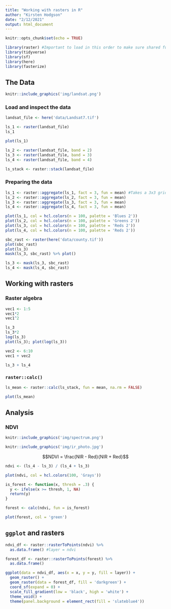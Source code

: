```yaml
---
title: "Working with rasters in R"
author: "Kirsten Hodgson"
date: "2/12/2021"
output: html_document
---
```


```r
knitr::opts_chunk$set(echo = TRUE)

library(raster) #Important to load in this order to make sure shared function gets overwritten
library(tidyverse)
library(sf)
library(here)
library(fasterize)
```

## The Data

```r
knitr::include_graphics('img/landsat.png')
```

### Load and inspect the data

```r
landsat_file <- here('data/Landsat7.tif')

ls_1 <- raster(landsat_file)
ls_1
```

```r
plot(ls_1)
```

```r
ls_2 <- raster(landsat_file, band = 2)
ls_3 <- raster(landsat_file, band = 3)
ls_4 <- raster(landsat_file, band = 4)

ls_stack <- raster::stack(landsat_file)
```

### Preparing the data

```r
ls_1 <- raster::aggregate(ls_1, fact = 3, fun = mean) #Takes a 3x3 grid and turn it into one
ls_2 <- raster::aggregate(ls_2, fact = 3, fun = mean)
ls_3 <- raster::aggregate(ls_3, fact = 3, fun = mean)
ls_4 <- raster::aggregate(ls_4, fact = 3, fun = mean)

plot(ls_1, col = hcl.colors(n = 100, palette = 'Blues 2'))
plot(ls_2, col = hcl.colors(n = 100, palette = 'Greens 2'))
plot(ls_3, col = hcl.colors(n = 100, palette = 'Reds 2'))
plot(ls_4, col = hcl.colors(n = 100, palette = 'Reds 2'))
```

```r
sbc_rast <- raster(here('data/county.tif'))
plot(sbc_rast)
plot(ls_3)
mask(ls_3, sbc_rast) %>% plot()

ls_3 <- mask(ls_3, sbc_rast)
ls_4 <- mask(ls_4, sbc_rast)
```

## Working with rasters

### Raster algebra

```r
vec1 <- 1:5
vec1*2
vec1^2

ls_3
ls_3*2
log(ls_3)
plot(ls_3); plot(log(ls_3))
```

```r
vec2 <- 6:10
vec1 + vec2

ls_3 + ls_4
```

### `raster::calc()`

```r
ls_mean <- raster::calc(ls_stack, fun = mean, na.rm = FALSE)

plot(ls_mean)
```

## Analysis

### NDVI

```r
knitr::include_graphics('img/spectrum.png')

knitr::include_graphics('img/ir_photo.jpg')
```

$$NDVI = \frac{NIR - Red}{NIR + Red}$$

```r
ndvi <- (ls_4 - ls_3) / (ls_4 + ls_3)

plot(ndvi, col = hcl.colors(100, 'Grays'))

is_forest <- function(x, thresh = .3) {
  y <- ifelse(x >= thresh, 1, NA)
  return(y)
}

forest <- calc(ndvi, fun = is_forest)

plot(forest, col = 'green')
```

## `ggplot` and rasters

```r
ndvi_df <- raster::rasterToPoints(ndvi) %>% 
  as.data.frame() #layer = ndvi

forest_df <- raster::rasterToPoints(forest) %>% 
  as.data.frame()

ggplot(data = ndvi_df, aes(x = x, y = y, fill = layer)) +
  geom_raster() +
  geom_raster(data = forest_df, fill = 'darkgreen') +
  coord_sf(expand = 0) +
  scale_fill_gradient(low = 'black', high = 'white') +
  theme_void() +
  theme(panel.background = element_rect(fill = 'slateblue4'))
```

